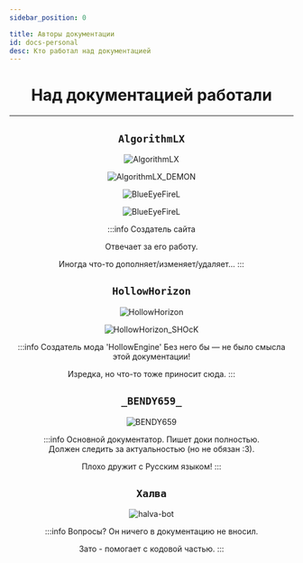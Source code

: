 ```yaml
---
sidebar_position: 0

title: Авторы документации
id: docs-personal
desc: Кто работал над документацией
---
```



<div align="center">

<div className="title-show">

# Над документацией работали

</div>

---

<Tabs>
<TabItem value="algo" label="AlgorithmLX" attributes={{className: style.algo}}>

## `AlgorithmLX`

<div className="show" id="mask">
<div className="personal">

<Random max="100">
  <Part low="0" high="90">
  <link rel="preload" as="image" href="@site/static/img/doc/personal/AlgorithmLX0.webp" />

![AlgorithmLX](@site/static/img/doc/personal/AlgorithmLX0.webp)

  </Part>
  <Part low="91" high="100">
  <link rel="preload" as="image" href="@site/static/img/doc/personal/AlgorithmLX1.webp" />
  <link rel="preload" as="image" href="@site/static/img/doc/personal/SmallBlueFire.gif" />

![AlgorithmLX_DEMON](@site/static/img/doc/personal/AlgorithmLX1.webp)

<div className="blueEyeFireAnim0" style={{
  "position": "absolute",
  "scale": "150%", "width": "37px", "height": "55px",
  "left": "240px", "top": "118px", "right": "0px", "bottom": "0px",
  "transform-origin": "50% 75%"
}}>

![BlueEyeFireL](@site/static/img/doc/personal/SmallBlueFire.gif)

</div>
<div className="blueEyeFireAnim1" style={{
  "position": "absolute",
  "scale": "150%", "width": "37px", "height": "55px",
  "left": "300px", "top": "118px", "right": "0px", "bottom": "0px",
  "transform-origin": "50% 75%"
}}>

![BlueEyeFireL](@site/static/img/doc/personal/SmallBlueFire.gif)

</div>

  </Part>
</Random>

</div>
</div>

:::info Создатель сайта
    
Отвечает за его работу.
    
Иногда что-то дополняет/изменяет/удаляет...
:::

</TabItem>
<TabItem value="halva" label="HollowHorizon" attributes={{className: style.halva}}>

## `HollowHorizon`
    
<div className="show" id="mask">
<div className="personal">

<Random max="100">
  <Part low="0" high="90">
  <link rel="preload" as="image" href="@site/static/img/doc/personal/HollowHorizon.webp" />
  <link rel="preload" as="image" href="@site/static/img/doc/personal/MagicCore.gif" />

![HollowHorizon](@site/static/img/doc/personal/HollowHorizon0.webp)

<div className="magicCore" id="magicCoreMask"></div>

  </Part>
  <Part low="91" high="100">
  <link rel="preload" as="image" href="@site/static/img/doc/personal/HollowHOrizon_SHOCK.png" />
  <link rel="preload" as="image" href="@site/static/img/doc/personal/LaysFreshAir.png" />

![HollowHorizon_SHOcK](@site/static/img/doc/personal/HollowHorizon_SHOCK.png)

<div className="chipsLays"></div>

  </Part>
</Random>

</div>
</div>

:::info Создатель мода 'HollowEngine'
Без него бы — не было смысла этой документации!
    
Изредка, но что-то тоже приносит сюда.
:::
    
</TabItem>
<TabItem value="bendy659" label="_BENDY659_" attributes={{className: style.bendy}}>

## `_BENDY659_`

<link rel="preload" as="image" href="@site/static/img/doc/personal/_BENDY659_0.webp" />
<div className="show" id="mask">
<div className="personal">

![_BENDY659_](@site/static/img/doc/personal/_BENDY659_0.webp)

</div>
</div>

:::info Основной документатор.
Пишет доки полностью.   
Должен следить за актуальностью (но не обязан :З).
    
Плохо дружит с Русским языком!
:::

</TabItem>
<TabItem value="halvaBot" label="Бот 'Халва'" attributes={{className: style.halvaBot}}>

## `Халва`

<div className="show" id="mask">
<div className="personal">

![halva-bot](@site/static/img/doc/personal/Halva.png "Почему его/её 2? Возможно у него/неё - Раздвоение личности")

</div>
</div>

:::info Вопросы?
Он ничего в документацию не вносил.

Зато - помогает с кодовой частью.
:::

</TabItem>
</Tabs>

</div>
